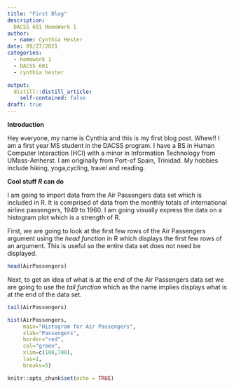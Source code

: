 ```yaml
---
title: "First Blog"
description: 
  DACSS 601 HomeWork 1
author:
  - name: Cynthia Hester
date: 09/27/2021
categories:
  - homework 1
  - DACSS 601
  - cynthia hester

output:
  distill::distill_article:
    self-contained: false
draft: true
---
```


**Introduction**

Hey everyone, my name is Cynthia and this is my first blog post. Whew!! I am a first year MS student in the DACSS program. I have a BS in Human Computer Interaction (HCI) with a  minor in Information Technology from UMass-Amherst. I am originally from Port-of Spain, Trinidad. My hobbies include hiking, yoga,cycling, travel and reading.

**Cool stuff *R* can do**

I am going to import data from the Air Passengers data set which is included in R. It is comprised of data from the monthly totals of international airline passengers, 1949 to 1960. I am going visually express the data on a histogram plot which is a strength of R.


First, we are going to look at the first few rows of the Air Passengers argument using the *head function* in R which displays the first few rows of an argument. This is useful so the entire data set does not need be displayed.


```r
head(AirPassengers) 
```

Next, to get an idea of what is at the end of the Air Passengers data set we are going to use the *tail function* which as the name implies displays what is at the end of the data set.

```r
tail(AirPassengers) 
```



```r
hist(AirPassengers, 
     main="Histogram for Air Passengers", 
     xlab="Passengers", 
     border="red", 
     col="green",
     xlim=c(100,700),
     las=1, 
     breaks=5)
```












```r
knitr::opts_chunk$set(echo = TRUE)
```




 







